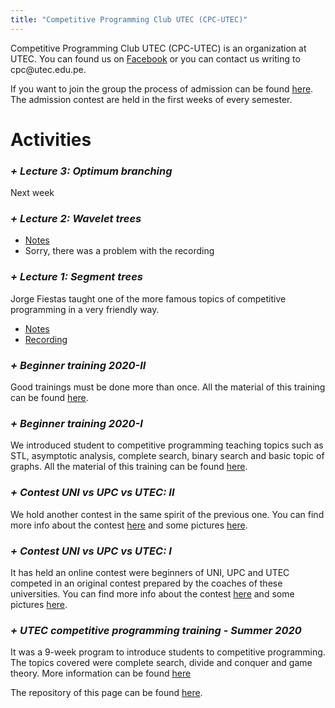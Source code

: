 ```yaml
---
title: "Competitive Programming Club UTEC (CPC-UTEC)"
---
```


Competitive Programming Club UTEC (CPC-UTEC) is an organization at UTEC. You can found us on [Facebook](https://www.facebook.com/CPC.UTEC/) or you can contact us writing to cpc@utec.edu.pe.

If you want to join the group the process of admission can be found [here](./images/organization/selection.jpg). The admission contest are held in the first weeks of every semester.

# Activities

### *+ Lecture 3: Optimum branching*
Next week 

### *+ Lecture 2: Wavelet trees*
+ [Notes](./lectures/lecture-02/overview.md)
+ Sorry, there was a problem with the recording

### *+ Lecture 1: Segment trees*
Jorge Fiestas taught one of the more famous topics of competitive programming in a very friendly way.

+ [Notes](./lectures/lecture-01/notes.pdf)
+ [Recording](https://utec.zoom.us/rec/share/JfY6zm83NJGgEPtfrgJfQnVLJMKWlxAhzREBrEdpVEWNIxEt270l7Ur8jKipVQPq.ie-slaUZtjVn1xIH?startTime=1604791504000)

### *+ Beginner training 2020-II*
Good trainings must be done more than once. All the material of this training can be found [here](https://github.com/CPC-UTEC/theory/tree/master/2020-II).

### *+ Beginner training 2020-I*
We introduced student to competitive programming teaching topics such as STL, asymptotic analysis, complete search, binary search and basic topic of graphs. All the material of this training can be found [here](https://github.com/CPC-UTEC/theory/tree/master/2020-I).

### *+ Contest UNI vs UPC vs UTEC: II*
We hold another contest in the same spirit of the previous one. You can find more info about the contest [here](./class-16.html) and some pictures [here](./gallery.html).


### *+ Contest UNI vs UPC vs UTEC: I*
It has held an online contest were beginners of UNI, UPC and UTEC competed in an original contest prepared by the 
coaches of these universities. You can find more info about the contest [here](./class-10.html) and some pictures 
[here](./gallery.html).

### *+ UTEC competitive programming training - Summer 2020*
It was a 9-week program to introduce students to competitive programming. The topics covered were complete search, 
divide and conquer and game theory. More information can be found [here](./index-summer.html)

The repository of this page can be found [here](https://github.com/CPC-UTEC/blog).

<script>
$("#index-page")
  .addClass("active");
</script>
